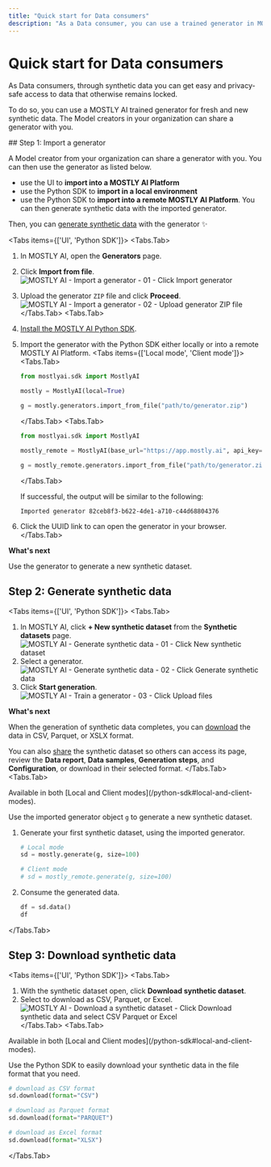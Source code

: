 ```yaml
---
title: "Quick start for Data consumers"
description: "As a Data consumer, you can use a trained generator in MOSTLY AI to generate new synthetic data. Use the new data for analysis, downstream machine learning (ML) tasks, or share it with others."
---
```



# Quick start for Data consumers

As Data consumers, through synthetic data you can get easy and privacy-safe access to data that otherwise remains locked.

To do so, you can use a MOSTLY AI trained generator for fresh and new synthetic data. The Model creators in your organization can share a generator with you.

<Steps>
## Step 1: Import a generator

A Model creator from your organization can share a generator with you. You can then use the generator as listed below.

* use the UI to **import into a MOSTLY AI Platform**
* use the Python SDK to **import in a local environment**
* use the Python SDK to **import into a remote MOSTLY AI Platform**. You can then generate synthetic data with the imported generator.

Then, you can [generate synthetic data](#step-2-generate-synthetic-data) with the generator ✨

<Tabs items={['UI', 'Python SDK']}>
<Tabs.Tab>
1. In MOSTLY AI, open the **Generators** page.
2. Click **Import from file**.
    <Image
        src="/docs/docimages/quickstart/data-consumers/import-generator-01-click-import.webp"
        alt="MOSTLY AI - Import a generator - 01 - Click Import generator"
        width={800}
        height={150}
    />
3. Upload the generator `ZIP` file and click **Proceed**.
    <Image
        src="/docs/docimages/quickstart/data-consumers/import-generator-02-upload-generator-zip.webp"
        alt="MOSTLY AI - Import a generator - 02 - Upload generator ZIP file"
        width={800}
        height={150}
    />
</Tabs.Tab>
<Tabs.Tab>

1. [Install the MOSTLY AI Python SDK](/python-sdk#installation).
2. Import the generator with the Python SDK either locally or into a remote MOSTLY AI Platform.
    <Tabs items={['Local mode', 'Client mode']}>
    <Tabs.Tab>
    ```python copy filename="python" {3}
    from mostlyai.sdk import MostlyAI
    
    mostly = MostlyAI(local=True)

    g = mostly.generators.import_from_file("path/to/generator.zip")
    ```
    </Tabs.Tab>
    <Tabs.Tab>
    ```python copy filename="python" {3} /mostly_remote/
    from mostlyai.sdk import MostlyAI

    mostly_remote = MostlyAI(base_url="https://app.mostly.ai", api_key="INSERT_API_KEY")

    g = mostly_remote.generators.import_from_file("path/to/generator.zip")
    ```
    </Tabs.Tab>
    </Tabs>

    If successful, the output will be similar to the following:
    ```shell
    Imported generator 82ceb8f3-b622-4de1-a710-c44d68804376
    ```
3. Click the UUID link to can open the generator in your browser.
</Tabs.Tab>
</Tabs>

**What's next**

Use the generator to generate a new synthetic dataset.

## Step 2: Generate synthetic data

<Tabs items={['UI', 'Python SDK']}>
<Tabs.Tab>
1. In MOSTLY AI, click **+ New synthetic dataset** from the **Synthetic datasets** page.
    <Image 
        src="/docs/docimages/quickstart/data-consumers/generate-sd-01-click-new-synthetic-dataset.webp" 
        alt="MOSTLY AI - Generate synthetic data - 01 - Click New synthetic dataset" 
        width={800} 
        height={150}
    />
2. Select a generator.
    <Image 
        src="/docs/docimages/quickstart/data-consumers/generate-sd-02-select-generator.webp" 
        alt="MOSTLY AI - Generate synthetic data - 02 - Click Generate synthetic data" 
        width={800} 
        height={150}
    />
3. Click **Start generation**.
    <Image 
        src="/docs/docimages/quickstart/data-consumers/generate-sd-03-synthetic-dataset-click-start-generation.webp" 
        alt="MOSTLY AI - Train a generator - 03 - Click Upload files" 
        width={800} 
        height={150}
    />

**What's next**

When the generation of synthetic data completes, you can [download](/quick-start/data-consumers#step-2-download-synthetic-data) the data in CSV, Parquet, or XSLX format.

You can also [share](/quick-start/data-consumers#step-3-share-your-synthetic-dataset) the synthetic dataset so others can access its page, review the **Data report**, **Data samples**, **Generation steps**, and **Configuration**, or download in their selected format.
</Tabs.Tab>
<Tabs.Tab>

<CustomCallout type="API">
Available in both [Local and Client modes](/python-sdk#local-and-client-modes).
</CustomCallout>

Use the imported generator object `g` to generate a new synthetic dataset.

1. Generate your first synthetic dataset, using the imported generator.
    ```python copy filename="python" /mostly_remote/ /mostly/
    # Local mode
    sd = mostly.generate(g, size=100)

    # Client mode
    # sd = mostly_remote.generate(g, size=100)
    ```
2. Consume the generated data.
    ```python copy filename="python"
    df = sd.data()
    df
    ```
</Tabs.Tab>
</Tabs>

## Step 3: Download synthetic data

<Tabs items={['UI', 'Python SDK']}>
<Tabs.Tab>
1. With the synthetic dataset open, click **Download synthetic dataset**.
2. Select to download as CSV, Parquet, or Excel.
    <Image 
        src="/docs/docimages/quickstart/data-consumers/download-sd-01-click-download-synthetic-data-select-format.webp" 
        alt="MOSTLY AI - Download a synthetic dataset - Click Download synthetic data and select CSV Parquet or Excel" 
        width={800} 
        height={150}
    />
</Tabs.Tab>
<Tabs.Tab>

<CustomCallout type="API">
Available in both [Local and Client modes](/python-sdk#local-and-client-modes).
</CustomCallout>

Use the Python SDK to easily download your synthetic data in the file format that you need.

```python copy filename="python"
# download as CSV format
sd.download(format="CSV")

# download as Parquet format
sd.download(format="PARQUET")

# download as Excel format
sd.download(format="XLSX")
```
</Tabs.Tab>
</Tabs>

</Steps>